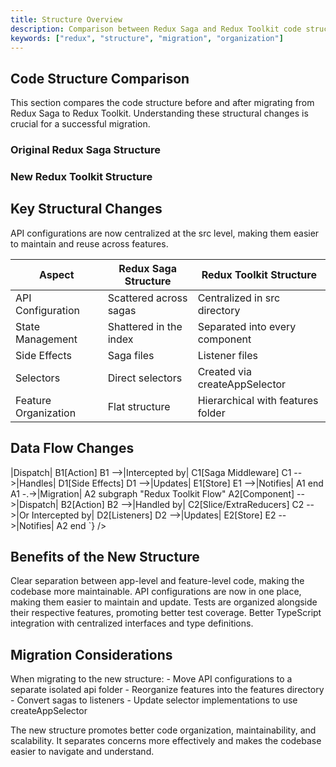 ```yaml
---
title: Structure Overview
description: Comparison between Redux Saga and Redux Toolkit code structures in the sails-vvl-device-details-app
keywords: ["redux", "structure", "migration", "organization"]
---
```


## Code Structure Comparison

This section compares the code structure before and after migrating from Redux Saga to Redux Toolkit. Understanding these structural changes is crucial for a successful migration.

### Original Redux Saga Structure

<FileTree>
    <Folder name="app" label="App Directory">
        <Folder name="components" label="Reusable Components" />
        <Folder name="container" label="Container">
            <Folder name="App" label="Main App Container">
                <Folder name="_tests_" label="Tests" />
                <Folder name="helpers" label="Helper Functions" />
                <Folder name="interfaces" label="TypeScript Interfaces" />
                <File name="constants.ts" label="Constants" />
                <File name="index.ts" label="Index File" />
                <File name="saga.ts" label="Redux Saga File" />
                <File name="selectors.ts" label="State Selectors" />
                <File name="slice.ts" label="Redux Slice" />
                <File name="style.scss" label="Styles" />
            </Folder>
            <Folder name="Options" label="Options Feature" />
            <Folder name="Overlay" label="Overlay Feature" />
            <Folder name="Tariff" label="Tariff Feature" />
            <Folder name="TradeIn" label="TradeIn Feature" />
        </Folder>
        <Folder name="fixtures" label="Test Fixtures" />
        <Folder name="helpers" label="Global Helpers" />
        <Folder name="mock" label="Mock Data" />
        <Folder name="pages" label="App Pages HTML" />
        <File name="constants.ts" label="Global Constants" />
        <File name="index.ts" label="App Global Index File" />
        <File name="style.scss" label="Global Styles" />
    </Folder>
</FileTree>

### New Redux Toolkit Structure

<FileTree>
    <Folder name="src" label="Src Directory">
        <Folder name="api" label="Global API Directory">
            <Folder name="_tests_" label="API Tests" />
            <File name="glados.ts" label="Glados API Configuration" />
            <File name="tradein.ts" label="TradeIn API Configuration" />
            <File name="interface.ts" label="Global Interfaces" />
        </Folder>
        <Folder name="app" label="Global App Directory">
            <File name="constants.ts" label="Global Constants" />
            <File name="createAppSelector.ts" label="Selector Creator" />
            <File name="createAppSlice.ts" label="Slice Creator" />
            <File name="listener.ts" label="Listeners Setup" />
            <File name="store.ts" label="Redux Store Configuration" />
        </Folder>
        <Folder name="components" label="Shared Components" />
        <Folder name="features" label="Feature Modules">
            <Folder name="App" label="Main App Feature">
                <Folder name="_tests_" label="Feature Tests" />
                <Folder name="components" label="Feature Components" />
                <Folder name="helpers" label="Feature Helpers" />
                <Folder name="interfaces" label="Feature Interfaces" />
                <File name="constants.ts" label="Feature Constants" />
                <File name="index.ts" label="Feature Index File" />
                <File name="listeners.ts" label="Feature Listeners" />
                <File name="selectors.ts" label="Feature Selectors" />
                <File name="slice.ts" label="Feature Slice" />
                <File name="style.scss" label="Feature Styles" />
            </Folder>
            <Folder name="Options" label="Options Feature" />
            <Folder name="Overlay" label="Overlay Feature" />
            <Folder name="Tariff" label="Tariff Feature" />
            <Folder name="TradeIn" label="TradeIn Feature" />
        </Folder>
        <Folder name="helpers" label="Global Helpers" />
        <Folder name="pages" label="Src Pages HTML" />
        <Folder name="interfaces" label="Global Interfaces" />
        <File name="index.ts" label="Src Global Index File" />
        <File name="style.scss" label="Global Styles" />
    </Folder>
</FileTree>

## Key Structural Changes

<Note title="API Organization" type="info">
    API configurations are now centralized at the src level, making them easier
    to maintain and reuse across features.
</Note>

| Aspect               | Redux Saga Structure   | Redux Toolkit Structure           |
| -------------------- | ---------------------- | --------------------------------- |
| API Configuration    | Scattered across sagas | Centralized in src directory      |
| State Management     | Shattered in the index  | Separated into every component           |
| Side Effects         | Saga files             | Listener files                    |
| Selectors            | Direct selectors       | Created via createAppSelector     |
| Feature Organization | Flat structure         | Hierarchical with features folder |

## Data Flow Changes

<div>
    <Mermaid
        chart={`
graph TD
    subgraph "Redux Saga Flow"
    A1[Component] -->|Dispatch| B1[Action]
    B1 -->|Intercepted by| C1[Saga Middleware]
    C1 -->|Handles| D1[Side Effects]
    D1 -->|Updates| E1[Store]
    E1 -->|Notifies| A1
    end
    A1 -.->|Migration| A2
    subgraph "Redux Toolkit Flow"
    A2[Component] -->|Dispatch| B2[Action]
    B2 -->|Handled by| C2[Slice/ExtraReducers]
    C2 -->|Or Intercepted by| D2[Listeners]
    D2 -->|Updates| E2[Store]
    E2 -->|Notifies| A2
    end
`}
    />
</div>

## Benefits of the New Structure

<Step>
    <StepItem title="Better Organization">
        Clear separation between app-level and feature-level code, making the
        codebase more maintainable.
    </StepItem>
    <StepItem title="Centralized API Management">
        API configurations are now in one place, making them easier to maintain
        and update.
    </StepItem>
    <StepItem title="Improved Testing Structure">
        Tests are organized alongside their respective features, promoting
        better test coverage.
    </StepItem>
    <StepItem title="Enhanced Type Safety">
        Better TypeScript integration with centralized interfaces and type
        definitions.
    </StepItem>
</Step>

## Migration Considerations

<Note title="Important">
    When migrating to the new structure: - Move API configurations to a separate isolated api folder - Reorganize features into the features directory - Convert sagas to
    listeners - Update selector implementations to use createAppSelector
</Note>

The new structure promotes better code organization, maintainability, and scalability. It separates concerns more effectively and makes the codebase easier to navigate and understand.
